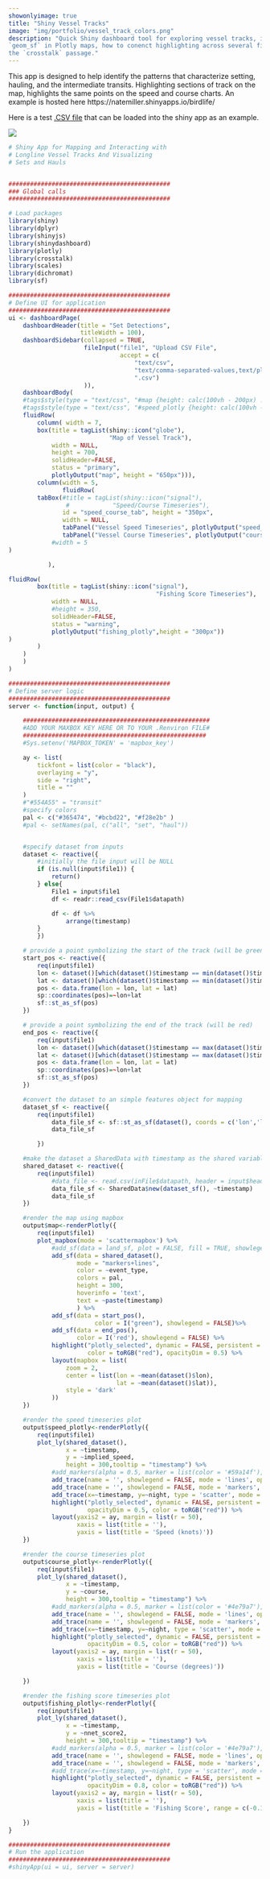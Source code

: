 ```yaml
---
showonlyimage: true
title: "Shiny Vessel Tracks"
image: "img/portfolio/vessel_track_colors.png"
description: "Quick Shiny dashboard tool for exploring vessel tracks, illustrating the use of 
`geom_sf` in Plotly maps, how to conenct highlighting across several figures using
the `crosstalk` passage."
---
```


This app is designed to help identify the patterns that characterize 
setting, hauling, and the intermediate transits. Highlighting sections of 
track on the map, highlights the same points on the speed and course charts.
An example is hosted here https://natemiller.shinyapps.io/birdlife/

Here is a test [.CSV file](/img/portfolio/659283000_3_19.csv) that can be loaded
into the shiny app as an example.  

![](/portfolio/shiny_vessel_track_files/vessel_track_shiny_app.png)
```r
# Shiny App for Mapping and Interacting with
# Longline Vessel Tracks And Visualizing
# Sets and Hauls


#############################################
### Global calls
#############################################

# Load packages
library(shiny)
library(dplyr)
library(shinyjs)
library(shinydashboard)
library(plotly)
library(crosstalk)
library(scales)
library(dichromat)
library(sf)

#############################################
# Define UI for application
#############################################
ui <- dashboardPage(
    dashboardHeader(title = "Set Detections",
                    titleWidth = 100),
    dashboardSidebar(collapsed = TRUE,
                     fileInput("file1", "Upload CSV File",
                               accept = c(
                                   "text/csv",
                                   "text/comma-separated-values,text/plain",
                                   ".csv")
                     )),
    dashboardBody(
    #tags$style(type = "text/css", "#map {height: calc(100vh - 200px) !important;}"),
    #tags$style(type = "text/css", "#speed_plotly {height: calc(100vh - 200px) !important;}"),
    fluidRow(
        column( width = 7,
        box(title = tagList(shiny::icon("globe"),
                            "Map of Vessel Track"),
            width = NULL,
            height = 700,
            solidHeader=FALSE,
            status = "primary",
            plotlyOutput("map", height = "650px"))),
        column(width = 5,
               fluidRow(
        tabBox(#title = tagList(shiny::icon("signal"),
                #            "Speed/Course Timeseries"),
               id = "speed_course_tab", height = "350px",
               width = NULL,
               tabPanel("Vessel Speed Timeseries", plotlyOutput("speed_plotly"), height = "350px"),
               tabPanel("Vessel Course Timeseries", plotlyOutput("course_plotly"), height = "350px")
            #width = 5
)

           ),

fluidRow(
        box(title = tagList(shiny::icon("signal"),
                                         "Fishing Score Timeseries"),
            width = NULL,
            #height = 350,
            solidHeader=FALSE,
            status = "warning",
            plotlyOutput("fishing_plotly",height = "300px"))
)
        )
    )
    )
)

#############################################
# Define server logic
#############################################
server <- function(input, output) {

    ####################################################
    #ADD YOUR MAXBOX KEY HERE OR TO YOUR .Renviron FILE#
    ###################################################
    #Sys.setenv('MAPBOX_TOKEN' = 'mapbox_key')

    ay <- list(
        tickfont = list(color = "black"),
        overlaying = "y",
        side = "right",
        title = ""
    )
    #"#554A55" = "transit"
    #specify colors
    pal <- c("#365474", "#bcbd22", "#f28e2b" )
    #pal <- setNames(pal, c("all", "set", "haul"))


    #specify dataset from inputs
    dataset <- reactive({
        #initially the file input will be NULL
        if (is.null(input$file1)) {
            return()
        } else{
            File1 = input$file1
            df <- readr::read_csv(File1$datapath)

            df <- df %>%
                arrange(timestamp)
        }
        })

    # provide a point symbolizing the start of the track (will be green)
    start_pos <- reactive({
        req(input$file1)
        lon <- dataset()[which(dataset()$timestamp == min(dataset()$timestamp)),'lon']
        lat <- dataset()[which(dataset()$timestamp == min(dataset()$timestamp)),'lat']
        pos <- data.frame(lon = lon, lat = lat)
        sp::coordinates(pos)=~lon+lat
        sf::st_as_sf(pos)
    })

    # provide a point symbolizing the end of the track (will be red)
    end_pos <- reactive({
        req(input$file1)
        lon <- dataset()[which(dataset()$timestamp == max(dataset()$timestamp)),'lon']
        lat <- dataset()[which(dataset()$timestamp == max(dataset()$timestamp)),'lat']
        pos <- data.frame(lon = lon, lat = lat)
        sp::coordinates(pos)=~lon+lat
        sf::st_as_sf(pos)
    })

    #convert the dataset to an simple features object for mapping
    dataset_sf <- reactive({
        req(input$file1)
            data_file_sf <- sf::st_as_sf(dataset(), coords = c('lon','lat'))
            data_file_sf

        })

    #make the dataset a SharedData with timestamp as the shared variable
    shared_dataset <- reactive({
        req(input$file1)
            #data_file <- read.csv(inFile$datapath, header = input$header)
            data_file_sf <- SharedData$new(dataset_sf(), ~timestamp)
            data_file_sf
    })

    #render the map using mapbox
    output$map<-renderPlotly({
        req(input$file1)
        plot_mapbox(mode = 'scattermapbox') %>%
            #add_sf(data = land_sf, plot = FALSE, fill = TRUE, showlegend = FALSE) %>%
            add_sf(data = shared_dataset(),
                   mode = "markers+lines",
                   color = ~event_type,
                   colors = pal,
                   height = 300,
                   hoverinfo = 'text',
                   text = ~paste(timestamp)
                   ) %>%
            add_sf(data = start_pos(),
                        color = I("green"), showlegend = FALSE)%>%
            add_sf(data = end_pos(),
                   color = I('red'), showlegend = FALSE) %>%
            highlight("plotly_selected", dynamic = FALSE, persistent = FALSE,
                      color = toRGB("red"), opacityDim = 0.5) %>%
            layout(mapbox = list(
                zoom = 2,
                center = list(lon = ~mean(dataset()$lon),
                              lat = ~mean(dataset()$lat)),
                style = 'dark'
            ))
    })

    #render the speed timeseries plot
    output$speed_plotly<-renderPlotly({
        req(input$file1)
        plot_ly(shared_dataset(),
                x = ~timestamp,
                y = ~implied_speed,
                height = 300,tooltip = "timestamp") %>%
            #add_markers(alpha = 0.5, marker = list(color = '#59a14f'), showlegend = FALSE) %>%
            add_trace(name = '', showlegend = FALSE, mode = 'lines', opacity = 0.2, line = list(color = '#4e79a7')) %>%
            add_trace(name = '', showlegend = FALSE, mode = 'markers', marker = list(color = '#4e79a7')) %>%
            add_trace(x=~timestamp, y=~night, type = 'scatter', mode = 'lines', yaxis = "y2", line = list(color = 'orange')) %>%
            highlight("plotly_selected", dynamic = FALSE, persistent = FALSE,
                      opacityDim = 0.5, color = toRGB("red")) %>%
            layout(yaxis2 = ay, margin = list(r = 50),
                   xaxis = list(title = ''),
                   yaxis = list(title = 'Speed (knots)'))
    })

    #render the course timeseries plot
    output$course_plotly<-renderPlotly({
        req(input$file1)
        plot_ly(shared_dataset(),
                x = ~timestamp,
                y = ~course,
                height = 300,tooltip = "timestamp") %>%
            #add_markers(alpha = 0.5, marker = list(color = '#4e79a7'), showlegend = FALSE) %>%
            add_trace(name = '', showlegend = FALSE, mode = 'lines', opacity = 0.2, line = list(color = '#59a14f')) %>%
            add_trace(name = '', showlegend = FALSE, mode = 'markers', marker = list(color = '#59a14f')) %>%
            add_trace(x=~timestamp, y=~night, type = 'scatter', mode = 'lines', yaxis = "y2", line = list(color = 'orange')) %>%
            highlight("plotly_selected", dynamic = FALSE, persistent = FALSE,
                      opacityDim = 0.5, color = toRGB("red")) %>%
            layout(yaxis2 = ay, margin = list(r = 50),
                   xaxis = list(title = ''),
                   yaxis = list(title = 'Course (degrees)'))

    })

    #render the fishing score timeseries plot
    output$fishing_plotly<-renderPlotly({
        req(input$file1)
        plot_ly(shared_dataset(),
                x = ~timestamp,
                y = ~nnet_score2,
                height = 300,tooltip = "timestamp") %>%
            #add_markers(alpha = 0.5, marker = list(color = '#4e79a7'), showlegend = FALSE) %>%
            add_trace(name = '', showlegend = FALSE, mode = 'lines', opacity = 1, line = list(color = '#4e9fa0'),connectgaps = TRUE) %>%
            add_trace(name = '', showlegend = FALSE, mode = 'markers', marker = list(color = '#4e9fa0')) %>%
            #add_trace(x=~timestamp, y=~night, type = 'scatter', mode = 'lines', yaxis = "y2", line = list(color = 'orange')) %>%
            highlight("plotly_selected", dynamic = FALSE, persistent = FALSE,
                      opacityDim = 0.8, color = toRGB("red")) %>%
            layout(yaxis2 = ay, margin = list(r = 50),
                   xaxis = list(title = ''),
                   yaxis = list(title = 'Fishing Score', range = c(-0.1,1.1), dtick = 1))

    })
}

#############################################
# Run the application
#############################################
#shinyApp(ui = ui, server = server)


```



